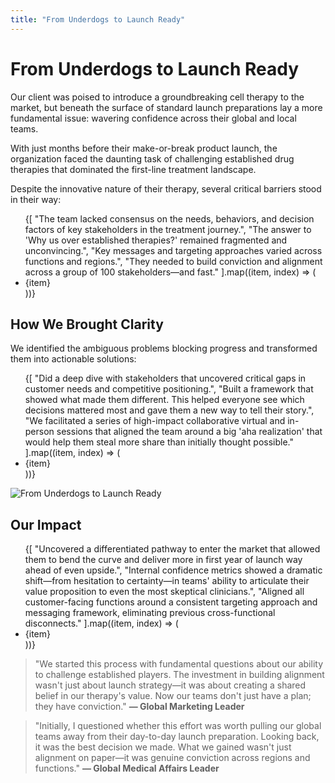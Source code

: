 ```yaml
---
title: "From Underdogs to Launch Ready"
---
```


<h1 className="text-4xl mb-8">From Underdogs to Launch Ready</h1>

<p className="mb-4">Our client was poised to introduce a groundbreaking cell therapy to the market, but beneath the surface of standard launch preparations lay a more fundamental issue: wavering confidence across their global and local teams.</p>

<p className="mb-4">With just months before their make-or-break product launch, the organization faced the daunting task of challenging established drug therapies that dominated the first-line treatment landscape.</p>

<p className="mb-4">Despite the innovative nature of their therapy, several critical barriers stood in their way:</p>

<ul>
  {[
    "The team lacked consensus on the needs, behaviors, and decision factors of key stakeholders in the treatment journey.",
    "The answer to 'Why us over established therapies?' remained fragmented and unconvincing.",
    "Key messages and targeting approaches varied across functions and regions.",
    "They needed to build conviction and alignment across a group of 100 stakeholders—and fast."
  ].map((item, index) => (
    <li key={index} className="list-disc ml-6">{item}</li>
  ))}
</ul>

<h2 className="text-2xl mt-12 mb-2">How We Brought Clarity</h2>

<p className="mb-2">We identified the ambiguous problems blocking progress and transformed them into actionable solutions:</p>

<ul>
  {[
    "Did a deep dive with stakeholders that uncovered critical gaps in customer needs and competitive positioning.",
    "Built a framework that showed what made them different. This helped everyone see which decisions mattered most and gave them a new way to tell their story.",
    "We facilitated a series of high-impact collaborative virtual and in-person sessions that aligned the team around a big 'aha realization' that would help them steal more share than initially thought possible."
  ].map((item, index) => (
    <li key={index} className="list-disc ml-6">{item}</li>
  ))}
</ul>

<img src="/from-underdogs-to-launch-ready.png" alt="From Underdogs to Launch Ready" className="w-full mt-12" />

<h2 className="text-2xl mt-12 mb-2">Our Impact</h2>

<ul className="mb-12">
  {[
    "Uncovered a differentiated pathway to enter the market that allowed them to bend the curve and deliver more in first year of launch way ahead of even upside.",
    "Internal confidence metrics showed a dramatic shift—from hesitation to certainty—in teams' ability to articulate their value proposition to even the most skeptical clinicians.",
    "Aligned all customer-facing functions around a consistent targeting approach and messaging framework, eliminating previous cross-functional disconnects."
  ].map((item, index) => (
    <li key={index} className="list-disc ml-6">{item}</li>
  ))}
</ul>

> "We started this process with fundamental questions about our ability to challenge established players. The investment in building alignment wasn't just about launch strategy—it was about creating a shared belief in our therapy's value. Now our teams don't just have a plan; they have conviction." **— Global Marketing Leader**

> "Initially, I questioned whether this effort was worth pulling our global teams away from their day-to-day launch preparation. Looking back, it was the best decision we made. What we gained wasn't just alignment on paper—it was genuine conviction across regions and functions." **— Global Medical Affairs Leader**
